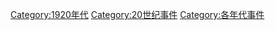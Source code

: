 [[Category:1920年代|Category:1920年代]]
[[Category:20世纪事件|Category:20世纪事件]]
[[Category:各年代事件|Category:各年代事件]]